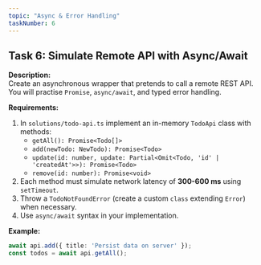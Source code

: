 ```yaml
---
topic: "Async & Error Handling"
taskNumber: 6
---
```


## Task 6: Simulate Remote API with Async/Await

**Description:**  
Create an asynchronous wrapper that pretends to call a remote REST API. You will practise `Promise`, `async/await`, and typed error handling.

**Requirements:**
1. In `solutions/todo-api.ts` implement an in-memory `TodoApi` class with methods:  
   - `getAll(): Promise<Todo[]>`  
   - `add(newTodo: NewTodo): Promise<Todo>`  
   - `update(id: number, update: Partial<Omit<Todo, 'id' | 'createdAt'>>): Promise<Todo>`  
   - `remove(id: number): Promise<void>`  
2. Each method must simulate network latency of **300-600 ms** using `setTimeout`.
3. Throw a `TodoNotFoundError` (create a custom `class` extending `Error`) when necessary.
4. Use `async/await` syntax in your implementation.

**Example:**
```ts
await api.add({ title: 'Persist data on server' });
const todos = await api.getAll();
```